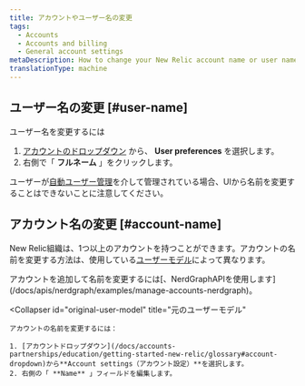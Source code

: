 ```yaml
---
title: アカウントやユーザー名の変更
tags:
  - Accounts
  - Accounts and billing
  - General account settings
metaDescription: How to change your New Relic account name or user name.
translationType: machine
---
```


## ユーザー名の変更 [#user-name]

ユーザー名を変更するには

1. [アカウントのドロップダウン](/docs/accounts-partnerships/education/getting-started-new-relic/glossary#account-dropdown) から、 **User preferences** を選択します。
2. 右側で「 **フルネーム** 」をクリックします。

ユーザーが[自動ユーザー管理](/docs/accounts/accounts/automated-user-management/automated-user-provisioning-single-sign)を介して管理されている場合、UIから名前を変更することはできないことに注意してください。

## アカウント名の変更 [#account-name]

New Relic組織は、1つ以上のアカウントを持つことができます。アカウントの名前を変更する方法は、使用している[ユーザーモデル](/docs/accounts/original-accounts-billing/original-users-roles/overview-user-models)によって異なります。

<CollapserGroup>
  <Collapser
    id="new-relic-one-user-model"
    title="New Relic Oneユーザーモデル"
  >
    アカウントを追加して名前を変更するには[、NerdGraphAPIを使用します](/docs/apis/nerdgraph/examples/manage-accounts-nerdgraph)。
  </Collapser>

  <Collapser
    id="original-user-model"
    title="元のユーザーモデル"
  >
    アカウントの名前を変更するには：

    1. [アカウントドロップダウン](/docs/accounts-partnerships/education/getting-started-new-relic/glossary#account-dropdown)から**Account settings（アカウント設定）**を選択します。
    2. 右側の「 **Name** 」フィールドを編集します。
  </Collapser>
</CollapserGroup>